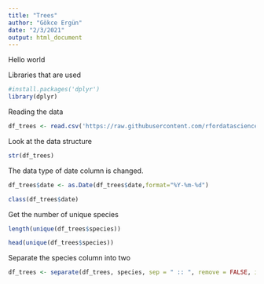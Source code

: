 ```yaml
---
title: "Trees"
author: "Gökce Ergün"
date: "2/3/2021"
output: html_document
---
```

Hello world

Libraries that are used
```r
#install.packages('dplyr')
library(dplyr)
```



Reading the data
```r
df_trees <- read.csv('https://raw.githubusercontent.com/rfordatascience/tidytuesday/master/data/2020/2020-01-28/sf_trees.csv')
```


Look at the data structure

```r
str(df_trees)
```

The data type of date column is changed. 
```r
df_trees$date <- as.Date(df_trees$date,format="%Y-%m-%d")
```

```r
class(df_trees$date)
```

Get the number of unique species
```r
length(unique(df_trees$species))
```


```r
head(unique(df_trees$species))

```

Separate the species column into two
```r
df_trees <- separate(df_trees, species, sep = " :: ", remove = FALSE, into = c('species_lat, species_nor'))
```



